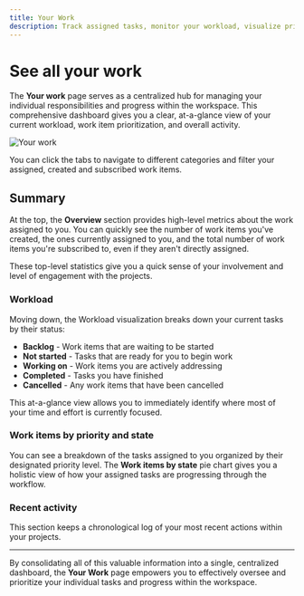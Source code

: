 ```yaml
---
title: Your Work
description: Track assigned tasks, monitor your workload, visualize priorities, and stay on top of your personal project contributions.
---
```


# See all your work

The **Your work** page serves as a centralized hub for managing your individual responsibilities and progress within the workspace. This comprehensive dashboard gives you a clear, at-a-glance view of your current workload, work item prioritization, and overall activity.

![Your work](https://media.docs.plane.so/account/your-work.webp#hero)

You can click the tabs to navigate to different categories and filter your assigned, created and subscribed work items.

## Summary

At the top, the **Overview** section provides high-level metrics about the work assigned to you. You can quickly see the number of work items you've created, the ones currently assigned to you, and the total number of work items you're subscribed to, even if they aren't directly assigned.

These top-level statistics give you a quick sense of your involvement and level of engagement with the projects.

### Workload

Moving down, the Workload visualization breaks down your current tasks by their status:

- **Backlog** - Work items that are waiting to be started
- **Not started** - Tasks that are ready for you to begin work
- **Working on** - Work items you are actively addressing
- **Completed** - Tasks you have finished
- **Cancelled** - Any work items that have been cancelled

This at-a-glance view allows you to immediately identify where most of your time and effort is currently focused.

### Work items by priority and state

You can see a breakdown of the tasks assigned to you organized by their designated priority level. The **Work items by state** pie chart gives you a holistic view of how your assigned tasks are progressing through the workflow.

### Recent activity

This section keeps a chronological log of your most recent actions within your projects.

---

By consolidating all of this valuable information into a single, centralized dashboard, the **Your Work** page empowers you to effectively oversee and prioritize your individual tasks and progress within the workspace.
